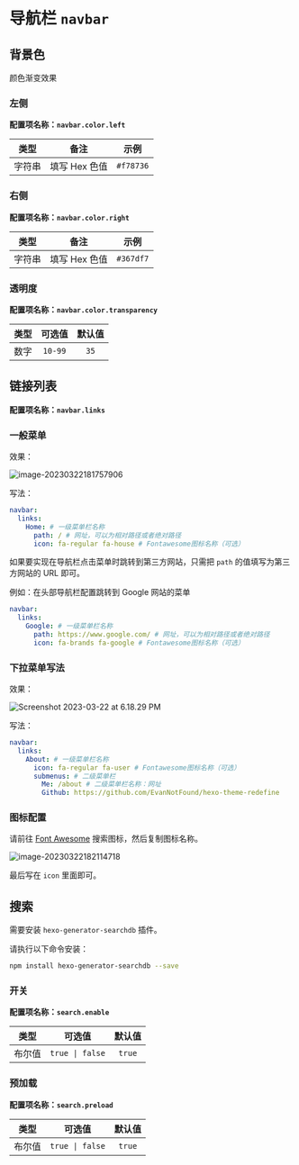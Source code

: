 # 导航栏 `navbar`

## 背景色

颜色渐变效果

### 左侧

**配置项名称：`navbar.color.left`**

| 类型 | 备注 | 示例 |
| :---: | :---: | :---: |
| 字符串 | 填写 Hex 色值 | `#f78736` |

### 右侧

**配置项名称：`navbar.color.right`**

| 类型 | 备注 | 示例 |
| :---: | :---: | :---: |
| 字符串 | 填写 Hex 色值 | `#367df7` |

### 透明度

**配置项名称：`navbar.color.transparency`**

| 类型 | 可选值 | 默认值 |
| :---: | :---: | :---: |
| 数字 | `10-99` | `35` |

## 链接列表

**配置项名称：`navbar.links`**

### 一般菜单

效果：

![image-20230322181757906](https://evan.beee.top/img/2023/03/22/04a83f6c05b00f40c1e1085cf17dd04b.png)

写法：

```yaml filename="_config.redefine.yml"
navbar:
  links:
    Home: # 一级菜单栏名称
      path: / # 网址，可以为相对路径或者绝对路径
      icon: fa-regular fa-house # Fontawesome图标名称（可选）
```
如果要实现在导航栏点击菜单时跳转到第三方网站，只需把 `path` 的值填写为第三方网站的 URL 即可。

例如：在头部导航栏配置跳转到 Google 网站的菜单

```yaml filename="_config.redefine.yml" {3-5}
navbar:
  links:
    Google: # 一级菜单栏名称
      path: https://www.google.com/ # 网址，可以为相对路径或者绝对路径
      icon: fa-brands fa-google # Fontawesome图标名称（可选）
```

### 下拉菜单写法

效果：

![Screenshot 2023-03-22 at 6.18.29 PM](https://evan.beee.top/img/2023/03/22/9f2bd701f601ffa075c6dc2c5158866a.png)

写法：

```yaml filename="_config.redefine.yml" {3-7}
navbar:
  links:
    About: # 一级菜单栏名称
      icon: fa-regular fa-user # Fontawesome图标名称（可选）
      submenus: # 二级菜单栏
        Me: /about # 二级菜单栏名称：网址
        Github: https://github.com/EvanNotFound/hexo-theme-redefine
```

### 图标配置

请前往 [Font Awesome](https://fontawesome.com/search) 搜索图标，然后复制图标名称。

![image-20230322182114718](https://evan.beee.top/img/2023/03/22/0b7c26aeee2f1cb9bc6b3e475bfdfccc.png)

最后写在 `icon` 里面即可。


## 搜索

需要安装 `hexo-generator-searchdb` 插件。

请执行以下命令安装：

```bash
npm install hexo-generator-searchdb --save
```

### 开关

**配置项名称：`search.enable`**

| 类型 | 可选值 | 默认值 |
| :---: | :---: | :---: |
| 布尔值 | `true \| false` | `true` |

### 预加载

**配置项名称：`search.preload`**

| 类型 | 可选值 | 默认值 |
| :---: | :---: | :---: |
| 布尔值 | `true \| false` | `true` |